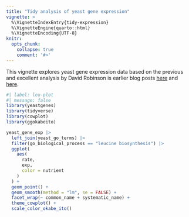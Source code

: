 ```yaml
---
title: "Tidy analysis of yeast gene expression"
vignette: >
  %\VignetteIndexEntry{tidy-expression}
  %\VignetteEngine{quarto::html}
  %\VignetteEncoding{UTF-8}
knitr:
  opts_chunk:
    collapse: true
    comment: '#>'
---
```


This vignette explores yeast gene expression data based on the previous and excellent analysis by David Robinson is earlier blog posts [here](http://varianceexplained.org/r/tidy-genomics/) and [here](http://varianceexplained.org/r/tidy-genomics-broom/).

```r
#| label: leu-plot
#| message: false
library(yeastgenes)
library(tidyverse)
library(cowplot)
library(ggokabeito)

yeast_gene_exp |>
  left_join(yeast_go_terms) |>
  filter(go_biological_process == "leucine biosynthesis") |>
  ggplot(
    aes(
      rate,
      exp,
      color = nutrient
    )
  ) +
  geom_point() +
  geom_smooth(method = "lm", se = FALSE) +
  facet_wrap(~ common_name + systematic_name) +
  theme_cowplot() +
  scale_color_okabe_ito()
```

